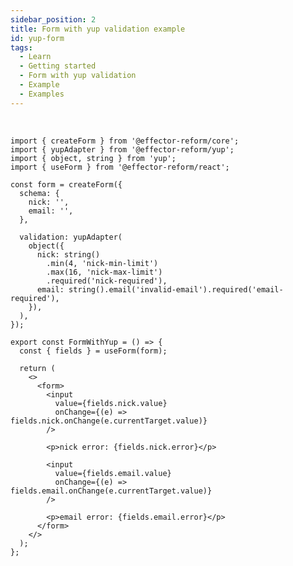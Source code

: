 ```yaml
---
sidebar_position: 2
title: Form with yup validation example
id: yup-form
tags:
  - Learn
  - Getting started
  - Form with yup validation
  - Example
  - Examples
---
```



<FormWithYup/>
<br/>

```tsx
import { createForm } from '@effector-reform/core';
import { yupAdapter } from '@effector-reform/yup';
import { object, string } from 'yup';
import { useForm } from '@effector-reform/react';

const form = createForm({
  schema: {
    nick: '',
    email: '',
  },

  validation: yupAdapter(
    object({
      nick: string()
        .min(4, 'nick-min-limit')
        .max(16, 'nick-max-limit')
        .required('nick-required'),
      email: string().email('invalid-email').required('email-required'),
    }),
  ),
});

export const FormWithYup = () => {
  const { fields } = useForm(form);

  return (
    <>
      <form>
        <input
          value={fields.nick.value}
          onChange={(e) => fields.nick.onChange(e.currentTarget.value)}
        />

        <p>nick error: {fields.nick.error}</p>

        <input
          value={fields.email.value}
          onChange={(e) => fields.email.onChange(e.currentTarget.value)}
        />

        <p>email error: {fields.email.error}</p>
      </form>
    </>
  );
};
```